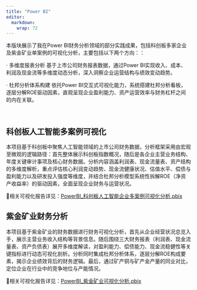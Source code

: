 ```yaml
---
title: "Power BI"
editor: 
  markdown: 
    wrap: 72
---
```


本版块展示了我在Power BI财务分析领域的部分实践成果，包括科创板多家企业及紫金矿业单案例的可视化分析，主要包括以下两个方向：：

· 多维度报表分析
基于上市公司财务报表数据，通过Power BI实现收入、成本、利润及现金流等多维度动态分析，深入洞察企业运营结构与绩效变动趋势。

· 杜邦分析体系构建
依托Power BI交互式可视化能力，系统搭建杜邦分析看板，逐层分解ROE驱动因素，直观呈现企业盈利能力、资产运营效率与财务杠杆之间的内在关联。


&emsp;

## 科创板人工智能多案例可视化
本项目基于科创板中聚焦人工智能领域的上市公司财务数据，分析框架采用由宏观至微观的逻辑路径：首先整体展示科创板指数概况，随后是各企业主营业务结构、年度关键审计事项及核心财务数据。分析内容涵盖利润表、现金流量表、资产结构的多维度解析，重点评估核心利润变动趋势、现金流健康状况、估值水平、偿债与盈利能力以及研发投入强度等维度，并结合杜邦分析模型系统性拆解ROE（净资产收益率）的驱动因素，全面呈现企业财务与运营状况。

📄相关可视化报告详见：[PowerBI_科创板人工智能企业多案例可视化分析.pbix](PowerBI_科创板人工智能企业多案例可视化分析.pbix)

## 紫金矿业财务分析
本项目基于紫金矿业的财务数据进行财务可视化分析，首先从企业经营状况总览入手，展示主营业务收入结构等背景信息。随后围绕三大财务报表（利润表、现金流量表、资产负债表）展开多维度解读，对盈利能力、偿债能力、现金流稳健性等关键指标进行动态可视化剖析。分析同时集成杜邦分析体系，逐层分解ROE构成要素，揭示企业绩效背后的财务逻辑。最后，通过矿产铜与矿产金产量的同业对比，定位企业在行业中的竞争地位与产能情况。

📄相关可视化报告详见：[PowerBI_紫金矿业可视化分析.pbix](PowerBI_紫金矿业可视化分析.pbix)